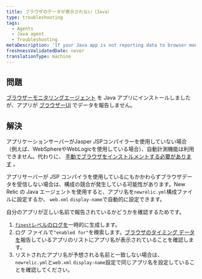 ```yaml
---
title: ブラウザのデータが表示されない（Java）
type: troubleshooting
tags:
  - Agents
  - Java agent
  - Troubleshooting
metaDescription: 'If your Java app is not reporting data to browser monitoring, follow these troubleshooting steps.'
freshnessValidatedDate: never
translationType: machine
---
```


## 問題

[ブラウザーモニタリングエージェント](/docs/browser/new-relic-browser/installation/install-new-relic-browser-agent) を Java アプリにインストールしましたが、アプリが [ブラウザーUI](/docs/browser/new-relic-browser/getting-started/browser-overview-page-website-performance-summary) でデータを報告しません。

## 解決

アプリケーションサーバーがJasper JSPコンパイラーを使用していない場合（例えば、WebSphereやWebLogicを使用している場合）、自動計測機能は利用できません。代わりに、 [手動でブラウザをインストルメントする必要があります](/docs/java/page-load-timing-in-java#manual_instrumentation) 。

アプリサーバーが JSP コンパイラを使用しているにもかかわらずブラウザデータを受信しない場合は、構成の競合が発生している可能性があります。New Relic の Java エージェントを使用すると、アプリ名を`newrelic.yml`構成ファイルに設定するか、 `web.xml` `display-name`で自動的に設定できます。

自分のアプリが正しい名前で報告されているかどうかを確認するためです。

1. [`finest`レベルのログを](/docs/agents/java-agent/troubleshooting/generating-logs-troubleshooting)一時的に生成します。
2. ログ ファイルで`"enabled for"`を検索します。[ブラウザのタイミング データを](/docs/agents/java-agent/instrumentation/page-load-timing-java)報告しているアプリのリストにアプリ名が表示されていることを確認します。
3. リストされたアプリ名が予想される名前と一致しない場合は、 `newrelic.yml`と`web.xml` `display-name`設定で同じアプリ名を設定していることを確認してください。